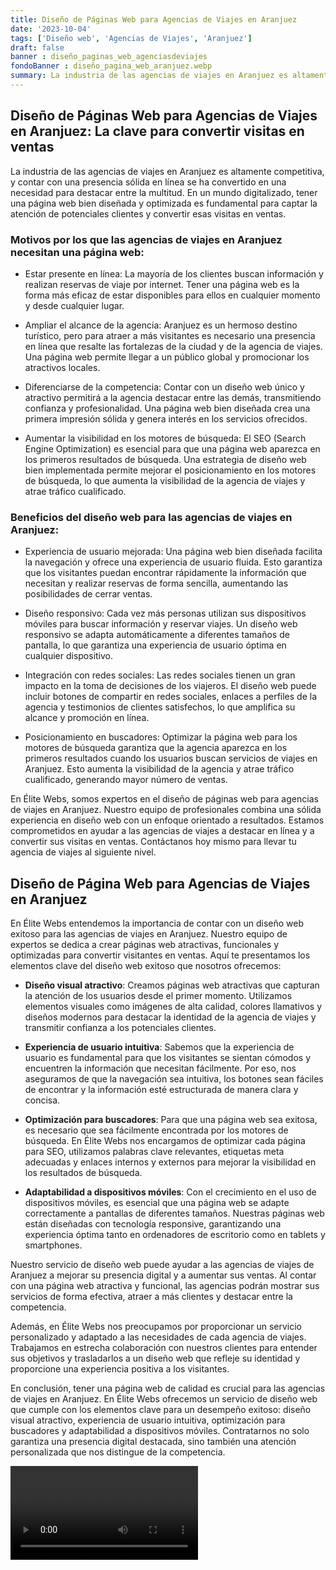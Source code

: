 ```yaml
---
title: Diseño de Páginas Web para Agencias de Viajes en Aranjuez
date: '2023-10-04'
tags: ['Diseño web', 'Agencias de Viajes', 'Aranjuez']
draft: false
banner : diseño_paginas_web_agenciasdeviajes
fondoBanner : diseño_pagina_web_aranjuez.webp
summary: La industria de las agencias de viajes en Aranjuez es altamente competitiva, y contar con una presencia sólida en línea se ha convertido en una necesidad para destacar entre la multitud. En un mundo digitalizado, tener una página web bien diseñada y optimizada es fundamental para captar la atención de potenciales clientes y convertir esas visitas en ventas.
---
```


## Diseño de Páginas Web para Agencias de Viajes en Aranjuez: La clave para convertir visitas en ventas

La industria de las agencias de viajes en Aranjuez es altamente competitiva, y contar con una presencia sólida en línea se ha convertido en una necesidad para destacar entre la multitud. En un mundo digitalizado, tener una página web bien diseñada y optimizada es fundamental para captar la atención de potenciales clientes y convertir esas visitas en ventas.

### Motivos por los que las agencias de viajes en Aranjuez necesitan una página web:

- Estar presente en línea: La mayoría de los clientes buscan información y realizan reservas de viaje por internet. Tener una página web es la forma más eficaz de estar disponibles para ellos en cualquier momento y desde cualquier lugar.

- Ampliar el alcance de la agencia: Aranjuez es un hermoso destino turístico, pero para atraer a más visitantes es necesario una presencia en línea que resalte las fortalezas de la ciudad y de la agencia de viajes. Una página web permite llegar a un público global y promocionar los atractivos locales.

- Diferenciarse de la competencia: Contar con un diseño web único y atractivo permitirá a la agencia destacar entre las demás, transmitiendo confianza y profesionalidad. Una página web bien diseñada crea una primera impresión sólida y genera interés en los servicios ofrecidos.

- Aumentar la visibilidad en los motores de búsqueda: El SEO (Search Engine Optimization) es esencial para que una página web aparezca en los primeros resultados de búsqueda. Una estrategia de diseño web bien implementada permite mejorar el posicionamiento en los motores de búsqueda, lo que aumenta la visibilidad de la agencia de viajes y atrae tráfico cualificado.

### Beneficios del diseño web para las agencias de viajes en Aranjuez:

- Experiencia de usuario mejorada: Una página web bien diseñada facilita la navegación y ofrece una experiencia de usuario fluida. Esto garantiza que los visitantes puedan encontrar rápidamente la información que necesitan y realizar reservas de forma sencilla, aumentando las posibilidades de cerrar ventas.

- Diseño responsivo: Cada vez más personas utilizan sus dispositivos móviles para buscar información y reservar viajes. Un diseño web responsivo se adapta automáticamente a diferentes tamaños de pantalla, lo que garantiza una experiencia de usuario óptima en cualquier dispositivo.

- Integración con redes sociales: Las redes sociales tienen un gran impacto en la toma de decisiones de los viajeros. El diseño web puede incluir botones de compartir en redes sociales, enlaces a perfiles de la agencia y testimonios de clientes satisfechos, lo que amplifica su alcance y promoción en línea.

- Posicionamiento en buscadores: Optimizar la página web para los motores de búsqueda garantiza que la agencia aparezca en los primeros resultados cuando los usuarios buscan servicios de viajes en Aranjuez. Esto aumenta la visibilidad de la agencia y atrae tráfico cualificado, generando mayor número de ventas.

En Élite Webs, somos expertos en el diseño de páginas web para agencias de viajes en Aranjuez. Nuestro equipo de profesionales combina una sólida experiencia en diseño web con un enfoque orientado a resultados. Estamos comprometidos en ayudar a las agencias de viajes a destacar en línea y a convertir sus visitas en ventas. Contáctanos hoy mismo para llevar tu agencia de viajes al siguiente nivel.

<GifSeo />

<Cta />

## Diseño de Página Web para Agencias de Viajes en Aranjuez

En Élite Webs entendemos la importancia de contar con un diseño web exitoso para las agencias de viajes en Aranjuez. Nuestro equipo de expertos se dedica a crear páginas web atractivas, funcionales y optimizadas para convertir visitantes en ventas. Aquí te presentamos los elementos clave del diseño web exitoso que nosotros ofrecemos:

- **Diseño visual atractivo**: Creamos páginas web atractivas que capturan la atención de los usuarios desde el primer momento. Utilizamos elementos visuales como imágenes de alta calidad, colores llamativos y diseños modernos para destacar la identidad de la agencia de viajes y transmitir confianza a los potenciales clientes.

- **Experiencia de usuario intuitiva**: Sabemos que la experiencia de usuario es fundamental para que los visitantes se sientan cómodos y encuentren la información que necesitan fácilmente. Por eso, nos aseguramos de que la navegación sea intuitiva, los botones sean fáciles de encontrar y la información esté estructurada de manera clara y concisa.

- **Optimización para buscadores**: Para que una página web sea exitosa, es necesario que sea fácilmente encontrada por los motores de búsqueda. En Élite Webs nos encargamos de optimizar cada página para SEO, utilizamos palabras clave relevantes, etiquetas meta adecuadas y enlaces internos y externos para mejorar la visibilidad en los resultados de búsqueda.

- **Adaptabilidad a dispositivos móviles**: Con el crecimiento en el uso de dispositivos móviles, es esencial que una página web se adapte correctamente a pantallas de diferentes tamaños. Nuestras páginas web están diseñadas con tecnología responsive, garantizando una experiencia óptima tanto en ordenadores de escritorio como en tablets y smartphones.

Nuestro servicio de diseño web puede ayudar a las agencias de viajes de Aranjuez a mejorar su presencia digital y a aumentar sus ventas. Al contar con una página web atractiva y funcional, las agencias podrán mostrar sus servicios de forma efectiva, atraer a más clientes y destacar entre la competencia.

Además, en Élite Webs nos preocupamos por proporcionar un servicio personalizado y adaptado a las necesidades de cada agencia de viajes. Trabajamos en estrecha colaboración con nuestros clientes para entender sus objetivos y trasladarlos a un diseño web que refleje su identidad y proporcione una experiencia positiva a los visitantes.

En conclusión, tener una página web de calidad es crucial para las agencias de viajes en Aranjuez. En Élite Webs ofrecemos un servicio de diseño web que cumple con los elementos clave para un desempeño exitoso: diseño visual atractivo, experiencia de usuario intuitiva, optimización para buscadores y adaptabilidad a dispositivos móviles. Contratarnos no solo garantiza una presencia digital destacada, sino también una atención personalizada que nos distingue de la competencia.

<Video />

<CtaBot job='Agencias de Viajes' city='Aranjuez'/>

<Gmaps query='Aranjuez+españa+maps' />